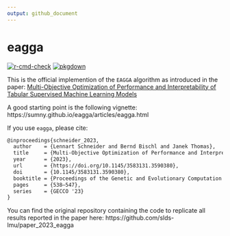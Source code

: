 ```yaml
---
output: github_document
---
```


# eagga

<!-- badges: start -->
[![r-cmd-check](https://github.com/sumny/eagga/actions/workflows/r-cmd-check.yml/badge.svg?branch=main)](https://github.com/sumny/eagga/actions/workflows/r-cmd-check.yml)
[![pkgdown](https://img.shields.io/badge/Website-Documentation-blue)](https://sumny.github.io/eagga/)
<!-- badges: end -->

This is the official implemention of the `EAGGA` algorithm as introduced in the paper: [Multi-Objective Optimization of Performance and Interpretability of Tabular Supervised Machine Learning Models](https://doi.org/10.1145/3583131.3590380)

A good starting point is the following vignette: https://sumny.github.io/eagga/articles/eagga.html

If you use `eagga`, please cite:

```tex
@inproceedings{schneider_2023,
  author    = {Lennart Schneider and Bernd Bischl and Janek Thomas},
  title     = {Multi-Objective Optimization of Performance and Interpretability of Tabular Supervised Machine Learning Models},
  year      = {2023},
  url       = {https://doi.org/10.1145/3583131.3590380},
  doi       = {10.1145/3583131.3590380},
  booktitle = {Proceedings of the Genetic and Evolutionary Computation Conference},
  pages     = {538–547},
  series    = {GECCO '23}
}
```

You can find the original repository containing the code to replicate all results reported in the paper here: https://github.com/slds-lmu/paper_2023_eagga
